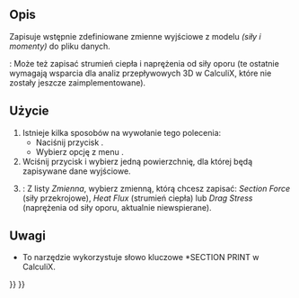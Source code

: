 <languages/>

{{Docnav/pl
|[[FEM_ConstraintPlaneRotation/pl|Wiązanie MPC typu płaszczyzna]]
|[[FEM_ConstraintTransform/pl|Lokalny układ współrzędnych]]
|[[FEM_Workbench/pl|środowisko pracy MES]]
|IconL=FEM_ConstraintPlaneRotation.svg
|IconR=FEM_ConstraintTransform.svg
|IconC=Workbench_FEM.svg
}}

{{GuiCommandContainer|
{{GuiCommand/pl
|Name=FEM ConstraintSectionPrint
|Name/pl=MES: Zapis wyników z przekroju
|MenuLocation= Model → Cechy geometryczne analizy → Zapis wyników z przekroju
|Workbenches=[[FEM_Workbench/pl|MES]]
|Version=0.19
|SeeAlso=
}}
{{GuiCommandFemInfo/pl
|Solvers=CalculiX
}}
}}

<span id="Description"></span>
==Opis==

Zapisuje wstępnie zdefiniowane zmienne wyjściowe z modelu ''(siły i momenty)'' do pliku danych.

{{Version/pl|1.0}}: Może też zapisać strumień ciepła i naprężenia od siły oporu (te ostatnie wymagają wsparcia dla analiz przepływowych 3D w CalculiX, które nie zostały jeszcze zaimplementowane).

<span id="Usage"></span>
==Użycie==

# Istnieje kilka sposobów na wywołanie tego polecenia:
#* Naciśnij przycisk {{Button|[[Image:FEM_ConstraintSectionPrint.svg|16px]] '''Funkcja zapisu wyników z przekroju'''}} .
#* Wybierz opcję z menu {{MenuCommand|Model → Cechy geometryczne analizy → [[Image:FEM_ConstraintSectionPrint.svg|16px]] Funkcja zapisu wyników z przekroju}}.
# Wciśnij przycisk {{Button|Dodaj}} i wybierz jedną powierzchnię, dla której będą zapisywane dane wyjściowe.
# {{Version|1.0}}: Z listy ''Zmienna'', wybierz zmienną, którą chcesz zapisać: ''Section Force'' (siły przekrojowe), ''Heat Flux'' (strumień ciepła) lub ''Drag Stress'' (naprężenia od siły oporu, aktualnie niewspierane).

<span id="Notes"></span>
==Uwagi== 

* To narzędzie wykorzystuje słowo kluczowe *SECTION PRINT w CalculiX.


{{Docnav/pl
|[[FEM_ConstraintPlaneRotation/pl|Wiązanie MPC typu płaszczyzna]]
|[[FEM_ConstraintTransform/pl|Lokalny układ współrzędnych]]
|[[FEM_Workbench/pl|środowisko pracy MES]]
|IconL=FEM_ConstraintPlaneRotation.svg
|IconR=FEM_ConstraintTransform.svg
|IconC=Workbench_FEM.svg
}}

{{FEM_Tools_navi{{#translation:}}}}
{{Userdocnavi{{#translation:}}}}